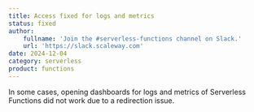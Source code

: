 ```yaml
---
title: Access fixed for logs and metrics
status: fixed
author:
    fullname: 'Join the #serverless-functions channel on Slack.'
    url: 'https://slack.scaleway.com'
date: 2024-12-04
category: serverless
product: functions
---
```


In some cases, opening dashboards for logs and metrics of Serverless Functions did not work due to a redirection issue.


